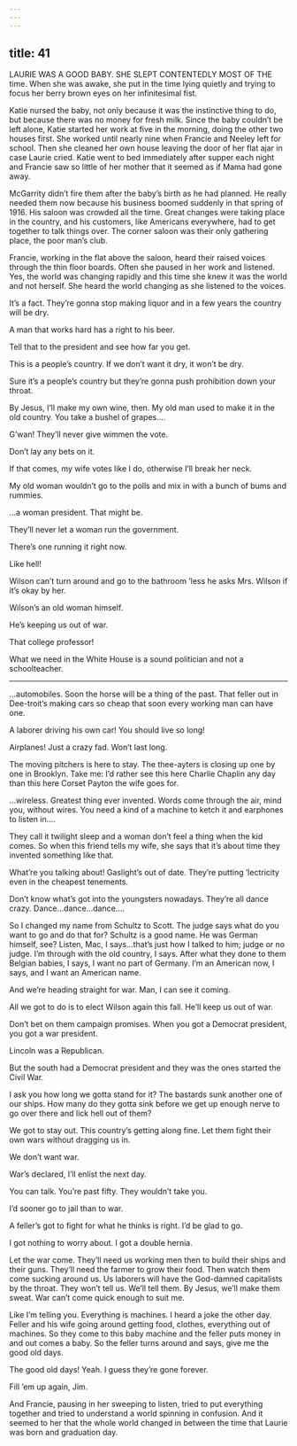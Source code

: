 ```yaml
---
---
---
```

title: 41
---






LAURIE WAS A GOOD BABY. SHE SLEPT CONTENTEDLY MOST OF THE time. When she was awake, she put in the time lying quietly and trying to focus her berry brown eyes on her infinitesimal fist.

Katie nursed the baby, not only because it was the instinctive thing to do, but because there was no money for fresh milk. Since the baby couldn’t be left alone, Katie started her work at five in the morning, doing the other two houses first. She worked until nearly nine when Francie and Neeley left for school. Then she cleaned her own house leaving the door of her flat ajar in case Laurie cried. Katie went to bed immediately after supper each night and Francie saw so little of her mother that it seemed as if Mama had gone away.

McGarrity didn’t fire them after the baby’s birth as he had planned. He really needed them now because his business boomed suddenly in that spring of 1916. His saloon was crowded all the time. Great changes were taking place in the country, and his customers, like Americans everywhere, had to get together to talk things over. The corner saloon was their only gathering place, the poor man’s club.

Francie, working in the flat above the saloon, heard their raised voices through the thin floor boards. Often she paused in her work and listened. Yes, the world was changing rapidly and this time she knew it was the world and not herself. She heard the world changing as she listened to the voices.

It’s a fact. They’re gonna stop making liquor and in a few years the country will be dry.

A man that works hard has a right to his beer.

Tell that to the president and see how far you get.

This is a people’s country. If we don’t want it dry, it won’t be dry.

Sure it’s a people’s country but they’re gonna push prohibition down your throat.

By Jesus, I’ll make my own wine, then. My old man used to make it in the old country. You take a bushel of grapes….

G’wan! They’ll never give wimmen the vote.

Don’t lay any bets on it.

If that comes, my wife votes like I do, otherwise I’ll break her neck.

My old woman wouldn’t go to the polls and mix in with a bunch of bums and rummies.

…a woman president. That might be.

They’ll never let a woman run the government.

There’s one running it right now.

Like hell!

Wilson can’t turn around and go to the bathroom ’less he asks Mrs. Wilson if it’s okay by her.

Wilson’s an old woman himself.

He’s keeping us out of war.

That college professor!

What we need in the White House is a sound politician and not a schoolteacher.

* * *

…automobiles. Soon the horse will be a thing of the past. That feller out in Dee-troit’s making cars so cheap that soon every working man can have one.

A laborer driving his own car! You should live so long!

Airplanes! Just a crazy fad. Won’t last long.

The moving pitchers is here to stay. The thee-ayters is closing up one by one in Brooklyn. Take me: I’d rather see this here Charlie Chaplin any day than this here Corset Payton the wife goes for.

…wireless. Greatest thing ever invented. Words come through the air, mind you, without wires. You need a kind of a machine to ketch it and earphones to listen in….

They call it twilight sleep and a woman don’t feel a thing when the kid comes. So when this friend tells my wife, she says that it’s about time they invented something like that.

What’re you talking about! Gaslight’s out of date. They’re putting ’lectricity even in the cheapest tenements.

Don’t know what’s got into the youngsters nowadays. They’re all dance crazy. Dance…dance…dance….

So I changed my name from Schultz to Scott. The judge says what do you want to go and do that for? Schultz is a good name. He was German himself, see? Listen, Mac, I says…that’s just how I talked to him; judge or no judge. I’m through with the old country, I says. After what they done to them Belgian babies, I says, I want no part of Germany. I’m an American now, I says, and I want an American name.

And we’re heading straight for war. Man, I can see it coming.

All we got to do is to elect Wilson again this fall. He’ll keep us out of war.

Don’t bet on them campaign promises. When you got a Democrat president, you got a war president.

Lincoln was a Republican.

But the south had a Democrat president and they was the ones started the Civil War.

I ask you how long we gotta stand for it? The bastards sunk another one of our ships. How many do they gotta sink before we get up enough nerve to go over there and lick hell out of them?

We got to stay out. This country’s getting along fine. Let them fight their own wars without dragging us in.

We don’t want war.

War’s declared, I’ll enlist the next day.

You can talk. You’re past fifty. They wouldn’t take you.

I’d sooner go to jail than to war.

A feller’s got to fight for what he thinks is right. I’d be glad to go.

I got nothing to worry about. I got a double hernia.

Let the war come. They’ll need us working men then to build their ships and their guns. They’ll need the farmer to grow their food. Then watch them come sucking around us. Us laborers will have the God-damned capitalists by the throat. They won’t tell us. We’ll tell them. By Jesus, we’ll make them sweat. War can’t come quick enough to suit me.

Like I’m telling you. Everything is machines. I heard a joke the other day. Feller and his wife going around getting food, clothes, everything out of machines. So they come to this baby machine and the feller puts money in and out comes a baby. So the feller turns around and says, give me the good old days.

The good old days! Yeah. I guess they’re gone forever.

Fill ’em up again, Jim.

And Francie, pausing in her sweeping to listen, tried to put everything together and tried to understand a world spinning in confusion. And it seemed to her that the whole world changed in between the time that Laurie was born and graduation day.